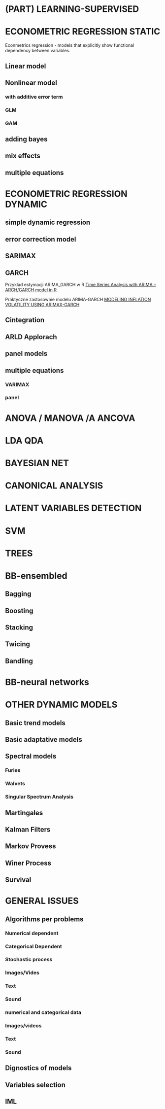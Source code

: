 # (PART) <lfg>LEARNING-SUPERVISED</lfg> {-}


# ECONOMETRIC REGRESSION STATIC

Econmetrics regression - models that explicitly show functional dependency between variables. 

## Linear model


## Nonlinear model
  
### with additive error term

### GLM

### GAM


## adding bayes

## mix effects

## multiple equations


# ECONOMETRIC REGRESSION DYNAMIC

## simple dynamic regression

## error correction model

## SARIMAX

## GARCH


Przyklad estymacji ARIMA_GARCH w R
[Time Series Analysis with ARIMA – ARCH/GARCH model in R](https://talksonmarkets.files.wordpress.com/2012/09/time-series-analysis-with-arima-e28093-arch013.pdf)

Praktyczne zastosownie modelu ARIMA-GARCH
[MODELING INFLATION VOLATILITY USING ARIMAX-GARCH](https://publikasiilmiah.ums.ac.id/bitstream/handle/11617/6312/b-10.pdf?sequence=3&isAllowed=y)




## Cintegration

## ARLD Applorach

## panel models

## multiple equations

### VARIMAX

### panel





# ANOVA / MANOVA /A ANCOVA


# LDA QDA


# BAYESIAN NET


# CANONICAL ANALYSIS


# LATENT VARIABLES DETECTION


# SVM


# TREES


# BB-ensembled

## Bagging

## Boosting

## Stacking

## Twicing

## Bandling



# BB-neural networks



# OTHER DYNAMIC MODELS


## Basic trend models


## Basic adaptative models


## Spectral models


### Furies

### Walvets

### Singular Spectrum Analysis


## Martingales


## Kalman Filters


## Markov Provess


## Winer Process


## Survival







# GENERAL ISSUES


## Algorithms per problems

### Numerical dependent

### Categorical Dependent

### Stochastic process

### Images/Vides

### Text

### Sound


### numerical and categorical data

### Images/videos

### Text

### Sound


## Dignostics of models

## Variables selection

## IML
